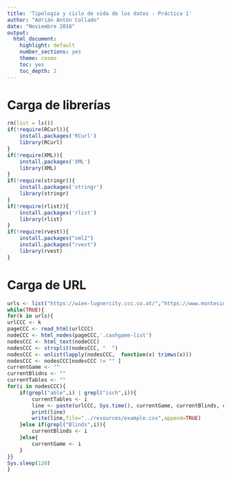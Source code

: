 ```yaml
---
title: 'Tipología y ciclo de vida de los datos - Práctica 1'
author: "Adrián Antón Collado"
date: "Noviembre 2018"
output:
  html_document:
    highlight: default
    number_sections: yes
    theme: cosmo
    toc: yes
    toc_depth: 2
---
```



# Carga de librerías

```r
rm(list = ls())
if(!require(RCurl)){
    install.packages('RCurl')
    library(RCurl)
}
if(!require(XML)){
    install.packages('XML')
    library(XML)
}
if(!require(stringr)){
    install.packages('stringr')
    library(stringr)
}
if(!require(rlist)){
    install.packages('rlist')
    library(rlist)
}
if(!require(rvest)){
	install.packages("xml2")
    install.packages("rvest")
    library(rvest)
}
```

# Carga de URL

```r
urls <- list("https://wien-lugnercity.ccc.co.at/","https://www.montesino.at/","https://innsbruck.ccc.co.at/","https://bregenz.ccc.co.at/","https://salzburg.ccc.co.at/","https://wien-simmering.ccc.co.at/en/","https://klagenfurt.ccc.co.at/","https://kufstein.ccc.co.at/","https://gmunden.ccc.co.at/","https://linz.ccc.co.at/","https://reutte.ccc.co.at/")
while(TRUE){
for(k in urls){
urlCCC <- k
pageCCC <- read_html(urlCCC)
nodeCCC <- html_nodes(pageCCC,'.cashgame-list')
nodesCCC <- html_text(nodeCCC)
nodesCCC <- strsplit(nodesCCC, "  ")
nodesCCC <- unlist(lapply(nodesCCC,  function(x) trimws(x)))
nodesCCC <- nodesCCC[nodesCCC != "" ]
currentGame <- ""
currentBlidns <- ""
currentTables <- ""
for(i in nodesCCC){
	if(grepl("able",i) | grepl("isch",i)){
		currentTables <- i
		line <- paste(urlCCC, Sys.time(), currentGame, currentBlinds, currentTables, sep = ",")
		print(line)
		write(line,file="../resources/example.csv",append=TRUE)
	}else if(grepl("Blinds",i)){
		currentBlinds <- i
	}else{
		currentGame <- i
	}
}}
Sys.sleep(120)
}
```
